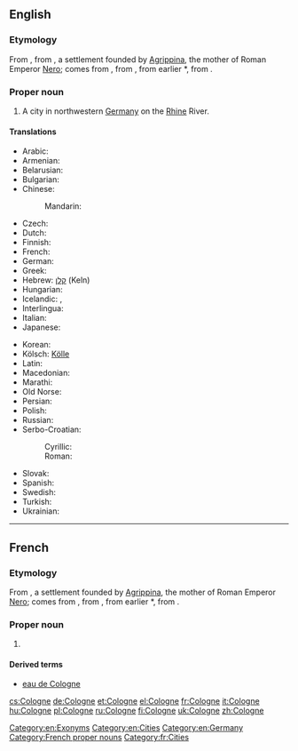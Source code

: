 {{also|cologne}}
==English==
{{wikipedia}}

===Etymology===
From {{etyl|fr|en}} {{term|Cologne|lang=fr}}, from {{etyl|la|en}} {{term|Colonia Agrippina|Colōnia Agrippīna|Agrippine Colony|lang=la}}, a settlement founded by [[w:Agrippina the Younger|Agrippina]], the mother of Roman Emperor [[w:Nero|Nero]]; {{term|colonia|colōnia|colony|lang=la}} comes from {{term|colonus|colōnus|farmer; colonist|lang=la}}, from {{term|colo|colō|till, cultivate, worship|lang=la}}, from earlier *{{term||quelō}}, from {{etyl|ine-pro|en}} {{term/t|ine-pro|*kʷel-||to move; to turn (around)}}.

===Proper noun===
{{en-proper noun}}

# A city in northwestern [[Germany]] on the [[Rhine]] River.

====Translations====
{{trans-top|city in Germany}}
* Arabic: {{t-|ar|كولونيا|f|tr=kulūnya}}
* Armenian: {{t-|hy|Քյոլն|tr=K'yoln}}
* Belarusian: {{t-|be|Кёльн|m|tr=Kjolʹn|sc=Cyrl}}
* Bulgarian: {{t+|bg|Кьолн|m|tr=K’oln|sc=Cyrl}}
* Chinese:
*: Mandarin: {{t|cmn|科隆|tr=Kēlóng|sc=Hani}}
* Czech: {{t-|cs|Kolín nad Rýnem}}
* Dutch: {{t-|nl|Keulen|n}}
* Finnish: {{t+|fi|Köln}}
* French: {{t+|fr|Cologne|f}}
* German: {{t+|de|Köln|n}}
* Greek: {{t+|el|Κολωνία|f|tr=Kolonía}}
* Hebrew: [[קלן]] (Keln)
* Hungarian: {{t+|hu|Köln}}
* Icelandic: {{t-|is|Köln|f}}, {{t-|is|Kolni|f}} {{qualifier|archaic}}
* Interlingua: {{t-|ia|Colonia}}
* Italian: {{t-|it|Colonia|f}}
* Japanese: {{t-|ja|ケルン|tr=Kerun}}
{{trans-mid}}
* Korean: {{t+|ko|쾰른|tr=Koelleun|sc=Kore}}
* Kölsch: [[Kölle]] {{f}}
* Latin: {{t-|la|Colonia Agrippina|f|alt=Colōnia Agrippīna}}
* Macedonian: {{t-|mk|Келн|m|tr=Kéln}}
* Marathi: {{t-|mr|कोलोन|n|tr=kolona|sc=Deva}}
* Old Norse: {{tø|non|Kolni|f}}
* Persian: {{t+|fa|کلن|tr=koln}}
* Polish: {{t+|pl|Kolonia|f}}
* Russian: {{t+|ru|Кёльн|m|tr=Kjolʹn}}
* Serbo-Croatian:
*: Cyrillic: {{t-|sh|Келн|m}}
*: Roman: {{t-|sh|Köln|m}}
* Slovak: {{t|sk|Kolín nad Rýnom|m}}
* Spanish: {{t+|es|Colonia|f}}
* Swedish: {{t+|sv|Köln|c}}
* Turkish: {{t+|tr|Köln}}
* Ukrainian: {{t-|uk|Кельн|m|tr=Kelʹn|sc=Cyrl}}
{{trans-bottom}}

[[Category:en:Exonyms]]
[[Category:en:Cities]]
[[Category:en:Germany]]

----

==French==

===Etymology===
From {{etyl|la|fr}} {{term|Colonia Agrippina|Colōnia Agrippīna|Agrippine Colony|lang=la}}, a settlement founded by [[w:Agrippina the Younger|Agrippina]], the mother of Roman Emperor [[w:Nero|Nero]]; {{term|colonia|colōnia|colony|lang=la}} comes from {{term|colonus|colōnus|farmer; colonist|lang=la}}, from {{term|colo|colō|till, cultivate, worship|lang=la}}, from earlier *{{term||quelō}}, from {{etyl|ine-pro|fr}} {{term/t|ine-pro|*kʷel-||to move; to turn (around)}}.

===Proper noun===
{{fr-proper noun|f}}

# {{l|en|Cologne}}

====Derived terms====
* [[eau de Cologne]]

[[Category:French proper nouns]]
[[Category:fr:Cities]]

[[cs:Cologne]]
[[de:Cologne]]
[[et:Cologne]]
[[el:Cologne]]
[[fr:Cologne]]
[[it:Cologne]]
[[hu:Cologne]]
[[pl:Cologne]]
[[ru:Cologne]]
[[fi:Cologne]]
[[uk:Cologne]]
[[zh:Cologne]]